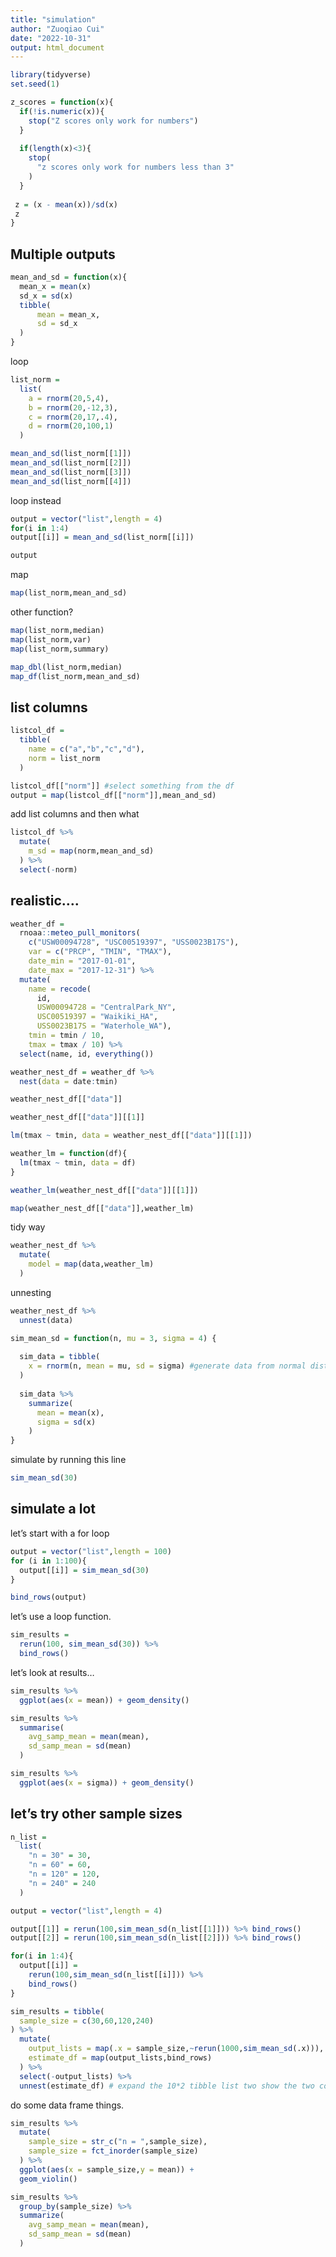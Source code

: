 ```yaml
---
title: "simulation"
author: "Zuoqiao Cui"
date: "2022-10-31"
output: html_document
---
```

```r
library(tidyverse)
set.seed(1)
```


```r
z_scores = function(x){
  if(!is.numeric(x)){
    stop("Z scores only work for numbers")
  }
  
  if(length(x)<3){
    stop(
      "z scores only work for numbers less than 3"
    )
  }
  
 z = (x - mean(x))/sd(x)
 z
}
```

## Multiple outputs
```r
mean_and_sd = function(x){
  mean_x = mean(x)
  sd_x = sd(x)
  tibble(
      mean = mean_x,
      sd = sd_x
  )
}
```
loop
```r
list_norm = 
  list(
    a = rnorm(20,5,4),
    b = rnorm(20,-12,3),
    c = rnorm(20,17,.4),
    d = rnorm(20,100,1)
  )
```


```r
mean_and_sd(list_norm[[1]])
mean_and_sd(list_norm[[2]])
mean_and_sd(list_norm[[3]])
mean_and_sd(list_norm[[4]])
```

loop instead

```r
output = vector("list",length = 4)
for(i in 1:4)
output[[i]] = mean_and_sd(list_norm[[i]])

output
```

map
```r
map(list_norm,mean_and_sd)
```

other function?
```r
map(list_norm,median)
map(list_norm,var)
map(list_norm,summary)
```

```r
map_dbl(list_norm,median)
map_df(list_norm,mean_and_sd)
```

## list columns

```r
listcol_df = 
  tibble(
    name = c("a","b","c","d"),
    norm = list_norm
  )

listcol_df[["norm"]] #select something from the df
output = map(listcol_df[["norm"]],mean_and_sd)
```

add list columns and then what

```r
listcol_df %>% 
  mutate(
    m_sd = map(norm,mean_and_sd)
  ) %>% 
  select(-norm)
```

## realistic....

```r
weather_df = 
  rnoaa::meteo_pull_monitors(
    c("USW00094728", "USC00519397", "USS0023B17S"),
    var = c("PRCP", "TMIN", "TMAX"), 
    date_min = "2017-01-01",
    date_max = "2017-12-31") %>%
  mutate(
    name = recode(
      id, 
      USW00094728 = "CentralPark_NY", 
      USC00519397 = "Waikiki_HA",
      USS0023B17S = "Waterhole_WA"),
    tmin = tmin / 10,
    tmax = tmax / 10) %>%
  select(name, id, everything())
```


```r
weather_nest_df = weather_df %>% 
  nest(data = date:tmin)
```

```r
weather_nest_df[["data"]]
```


```r
weather_nest_df[["data"]][[1]]

lm(tmax ~ tmin, data = weather_nest_df[["data"]][[1]])
```

```r
weather_lm = function(df){
  lm(tmax ~ tmin, data = df)
}

weather_lm(weather_nest_df[["data"]][[1]])

map(weather_nest_df[["data"]],weather_lm)
```

tidy way 
```r
weather_nest_df %>% 
  mutate(
    model = map(data,weather_lm)
  )
```

unnesting

```r
weather_nest_df %>% 
  unnest(data)
```












```r
sim_mean_sd = function(n, mu = 3, sigma = 4) {
  
  sim_data = tibble(
    x = rnorm(n, mean = mu, sd = sigma) #generate data from normal distribution
  )
  
  sim_data %>% 
    summarize(
      mean = mean(x),
      sigma = sd(x)
    )
}
```
simulate by running this line
```r
sim_mean_sd(30)
```

## simulate a lot

let's start with a for loop

```r
output = vector("list",length = 100)
for (i in 1:100){
  output[[i]] = sim_mean_sd(30)
}

bind_rows(output)
```

let's use a loop function.

```r
sim_results = 
  rerun(100, sim_mean_sd(30)) %>% 
  bind_rows()
```

let's look at results...

```r
sim_results %>% 
  ggplot(aes(x = mean)) + geom_density()

sim_results %>% 
  summarise(
    avg_samp_mean = mean(mean),
    sd_samp_mean = sd(mean)
  )

sim_results %>% 
  ggplot(aes(x = sigma)) + geom_density()
```

## let's try other sample sizes

```r
n_list = 
  list(
    "n = 30" = 30,
    "n = 60" = 60,
    "n = 120" = 120,
    "n = 240" = 240
  )

output = vector("list",length = 4)

output[[1]] = rerun(100,sim_mean_sd(n_list[[1]])) %>% bind_rows()
output[[2]] = rerun(100,sim_mean_sd(n_list[[2]])) %>% bind_rows()

for(i in 1:4){
  output[[i]] =
    rerun(100,sim_mean_sd(n_list[[i]])) %>% 
    bind_rows()
}
```

```r
sim_results = tibble(
  sample_size = c(30,60,120,240)
) %>% 
  mutate(
    output_lists = map(.x = sample_size,~rerun(1000,sim_mean_sd(.x))),
    estimate_df = map(output_lists,bind_rows)
  ) %>% 
  select(-output_lists) %>% 
  unnest(estimate_df) # expand the 10*2 tibble list two show the two columns
```


do some data frame things.

```r
sim_results %>% 
  mutate(
    sample_size = str_c("n = ",sample_size),
    sample_size = fct_inorder(sample_size)
  ) %>% 
  ggplot(aes(x = sample_size,y = mean)) +
  geom_violin()
```


```r
sim_results %>% 
  group_by(sample_size) %>% 
  summarize(
    avg_samp_mean = mean(mean),
    sd_samp_mean = sd(mean)
  )
```




